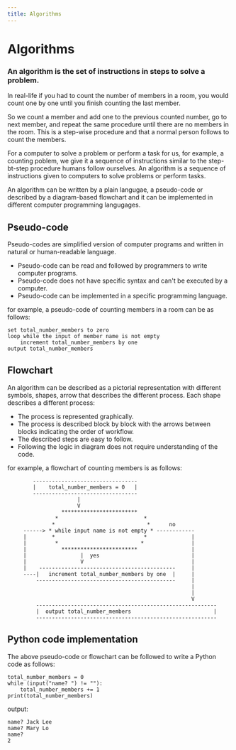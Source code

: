 ---
title: Algorithms
---

# Algorithms

### An algorithm is the set of instructions in steps to solve a problem.

In real-life if you had to count the number of members in a room, you would count one by one until you finish counting the last member.

So we count a member and add one to the previous counted number, go to next member, and repeat the same procedure until there are no members in the room. This is a step-wise procedure and that a normal person follows to count the members.

For a computer to solve a problem or perform a task for us, for example, a counting poblem, we give it a sequence of instructions similar to the step-bt-step procedure humans follow ourselves. An algorithm is a sequence of instructions given to computers to solve problems or perform tasks.

An algorithm can be written by a plain langugae, a pseudo-code or described by a diagram-based flowchart and it can be implemented in different computer programming langugages. 

## Pseudo-code
Pseudo-codes are simplified version of computer programs and written in natural or human-readable language.

- Pseudo-code can be read and followed by programmers to write computer programs.
- Pseudo-code does not have specific syntax and can't be executed by a computer.
- Pseudo-code can be implemented in a specific programming language.

for example, a pseudo-code of counting members in a room can be as follows:

```
set total_number_members to zero
loop while the input of member name is not empty
    increment total_number_members by one
output total_number_members
```

## Flowchart
An algorithm can be described as a pictorial representation with different symbols, shapes, arrow that describes the different process. Each shape describes a different process:

- The process is represented graphically.
- The process is described block by block with the arrows between blocks indicating the order of workflow.
- The described steps are easy to follow.
- Following the logic in diagram does not require understanding of the code.
 
for example, a flowchart of counting members is as follows:
```
        ---------------------------------
        |    total_number_members = 0   |
        ---------------------------------
                      |
                      V
                 ************************
               *                           *
              *                             *      no
     ------> * while input name is not empty * ------------
     |        *                            *              |
     |         *                          *               |
     |           ************************                 |
     |                 |  yes                             |
     |                 V                                  |
     |    -------------------------------------------     |
     ----|   increment total_number_members by one  |     |
         --------------------------------------------     |
                                                          |
                                                          |
                                                          V
         ---------------------------------------------------------
         |  output total_number_members                          |
         ---------------------------------------------------------
```

## Python code implementation
The above pseudo-code or flowchart can be followed to write a Python code as follows:
```
total_number_members = 0
while (input("name? ") != ""):
    total_number_members += 1
print(total_number_members)
```

output:
```
name? Jack Lee
name? Mary Lo
name?
2
```